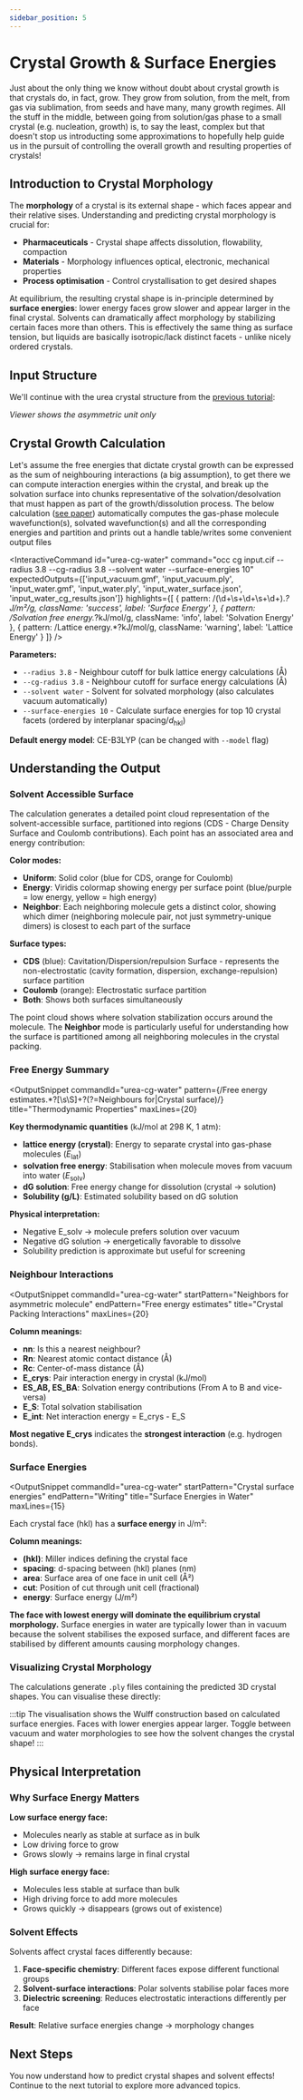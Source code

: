 ```yaml
---
sidebar_position: 5
---
```



# Crystal Growth & Surface Energies

Just about the only thing we know without doubt about crystal growth is that crystals do, in fact, grow.
They grow from solution, from the melt, from gas via sublimation, from seeds and have many, many growth regimes.
All the stuff in the middle, between going from solution/gas phase to a small crystal (e.g. nucleation, growth) is,
to say the least, complex but that doesn't stop us introducting some approximations to hopefully help guide us
in the pursuit of controlling the overall growth and resulting properties of crystals!

## Introduction to Crystal Morphology

The **morphology** of a crystal is its external shape - which faces appear and their relative sises. Understanding and predicting crystal morphology is crucial for:
- **Pharmaceuticals** - Crystal shape affects dissolution, flowability, compaction
- **Materials** - Morphology influences optical, electronic, mechanical properties
- **Process optimisation** - Control crystallisation to get desired shapes

At equilibrium, the resulting crystal shape is in-principle determined by **surface energies**: lower energy
faces grow slower and appear larger in the final crystal. Solvents can dramatically affect morphology 
by stabilizing certain faces more than others. This is effectively the same thing as surface tension, but 
liquids are basically isotropic/lack distinct facets - unlike nicely ordered crystals.

## Input Structure

We'll continue with the urea crystal structure from the [previous tutorial](./crystal-lattice-energies):

<FileAndViewer>
  <div>
    <EditableFile
      file="input.cif"
      height={400}
      initialContent={`data_urea
_symmetry_space_group_name_H-M   'P -4 21 m'
_symmetry_Int_Tables_number      113
loop_
_symmetry_equiv_pos_site_id
_symmetry_equiv_pos_as_xyz
1 x,y,z
2 -y,x,-z
3 -x,-y,z
4 y,-x,-z
5 1/2-x,1/2+y,-z
6 1/2+y,1/2+x,z
7 1/2+x,1/2-y,-z
8 1/2-y,1/2-x,z
_cell_length_a                   5.582
_cell_length_b                   5.582
_cell_length_c                   4.686
_cell_angle_alpha                90
_cell_angle_beta                 90
_cell_angle_gamma                90
_cell_volume                     146.01
_cell_formula_units_Z            2
loop_
_atom_site_label
_atom_site_type_symbol
_atom_site_fract_x
_atom_site_fract_y
_atom_site_fract_z
C1 C 0.00000 0.50000 0.32720
H1 H 0.26900 0.76900 0.27900
H2 H 0.14200 0.64200 -0.02800
N1 N 0.14550 0.64550 0.18000
O1 O 0.00000 0.50000 0.59660
N1B N -0.14550 0.35450 0.18000
H1B H -0.26900 0.23100 0.27900
H2B H -0.14200 0.35800 -0.02800`}
    />
  </div>
  <div>
    <NGLFileViewer
      file="input.cif"
      format="cif"
      representation="ball+stick"
      height={400}
    />
    <p style={{ fontSise: '0.85rem', marginTop: '0.5rem', opacity: 0.7 }}>
      <em>Viewer shows the asymmetric unit only</em>
    </p>
  </div>
</FileAndViewer>

## Crystal Growth Calculation

Let's assume the free energies that dictate crystal growth can be expressed as the sum of neighbouring
interactions (a big assumption), to get there we can compute interaction energies within the crystal, and
break up the solvation surface into chunks representative of the solvation/desolvation that must happen
as part of the growth/dissolution process.
The below calculation ([see paper](https://doi.org/10.1039/D2SC06761G)) automatically computes the gas-phase molecule wavefunction(s), solvated wavefunction(s)
and all the corresponding energies and partition and prints out a handle table/writes some convenient output files

<InteractiveCommand
  id="urea-cg-water"
  command="occ cg input.cif --radius 3.8 --cg-radius 3.8 --solvent water --surface-energies 10"
  expectedOutputs={['input_vacuum.gmf', 'input_vacuum.ply', 'input_water.gmf', 'input_water.ply', 'input_water_surface.json', 'input_water_cg_results.json']}
  highlights={[
    { pattern: /\(\d+\s+\d+\s+\d+\).*?J\/m²/g, className: 'success', label: 'Surface Energy' },
    { pattern: /Solvation free energy.*?kJ\/mol/g, className: 'info', label: 'Solvation Energy' },
    { pattern: /Lattice energy.*?kJ\/mol/g, className: 'warning', label: 'Lattice Energy' }
  ]}
/>

**Parameters:**
- `--radius 3.8` - Neighbour cutoff for bulk lattice energy calculations (Å)
- `--cg-radius 3.8` - Neighbour cutoff for surface energy calculations (Å)
- `--solvent water` - Solvent for solvated morphology (also calculates vacuum automatically)
- `--surface-energies 10` - Calculate surface energies for top 10 crystal facets (ordered by interplanar
spacing/$d_\text{hkl}$)

**Default energy model**: CE-B3LYP (can be changed with `--model` flag)


## Understanding the Output

### Solvent Accessible Surface

The calculation generates a detailed point cloud representation of the solvent-accessible surface, partitioned into regions (CDS - Charge Density Surface and Coulomb contributions). Each point has an associated area and energy contribution:

<SolventSurfaceViewer
  surfaceFile="input_0_water_surface.json"
  height={500}
/>

**Color modes:**
- **Uniform**: Solid color (blue for CDS, orange for Coulomb)
- **Energy**: Viridis colormap showing energy per surface point (blue/purple = low energy, yellow = high energy)
- **Neighbor**: Each neighboring molecule gets a distinct color, showing which dimer (neighboring molecule pair, not just symmetry-unique dimers) is closest to each part of the surface

**Surface types:**
- **CDS** (blue): Cavitation/Dispersion/repulsion Surface - represents the non-electrostatic (cavity formation, dispersion, exchange-repulsion) surface partition
- **Coulomb** (orange): Electrostatic surface partition
- **Both**: Shows both surfaces simultaneously

The point cloud shows where solvation stabilization occurs around the molecule. The **Neighbor** mode is particularly useful for understanding how the surface is partitioned among all neighboring molecules in the crystal packing.

### Free Energy Summary

<OutputSnippet
  commandId="urea-cg-water"
  pattern={/Free energy estimates.*?[\s\S]+?(?=Neighbours for|Crystal surface)/}
  title="Thermodynamic Properties"
  maxLines={20}
>

**Key thermodynamic quantities** (kJ/mol at 298 K, 1 atm):

- **lattice energy (crystal)**: Energy to separate crystal into gas-phase molecules ($E_\text{lat}$)
- **solvation free energy**: Stabilisation when molecule moves from vacuum into water ($E_\text{solv}$)
- **dG solution**: Free energy change for dissolution (crystal → solution)
- **Solubility (g/L)**: Estimated solubility based on dG solution

**Physical interpretation:**
- Negative E_solv → molecule prefers solution over vacuum
- Negative dG solution → energetically favorable to dissolve
- Solubility prediction is approximate but useful for screening

</OutputSnippet>

### Neighbour Interactions

<OutputSnippet
  commandId="urea-cg-water"
  startPattern="Neighbors for asymmetric molecule"
  endPattern="Free energy estimates"
  title="Crystal Packing Interactions"
  maxLines={20}
>

**Column meanings:**
- **nn**: Is this a nearest neighbour?
- **Rn**: Nearest atomic contact distance (Å)
- **Rc**: Center-of-mass distance (Å)
- **E_crys**: Pair interaction energy in crystal (kJ/mol)
- **ES_AB, ES_BA**: Solvation energy contributions (From A to B and vice-versa)
- **E_S**: Total solvation stabilisation
- **E_int**: Net interaction energy = E_crys - E_S

**Most negative E_crys** indicates the **strongest interaction** (e.g. hydrogen bonds).

</OutputSnippet>

### Surface Energies

<OutputSnippet
  commandId="urea-cg-water"
  startPattern="Crystal surface energies"
  endPattern="Writing"
  title="Surface Energies in Water"
  maxLines={15}
>

Each crystal face (hkl) has a **surface energy** in J/m²:

**Column meanings:**
- **(hkl)**: Miller indices defining the crystal face
- **spacing**: d-spacing between (hkl) planes (nm)
- **area**: Surface area of one face in unit cell (Å²)
- **cut**: Position of cut through unit cell (fractional)
- **energy**: Surface energy (J/m²)

**The face with lowest energy will dominate the equilibrium crystal morphology.** Surface energies in water are typically lower than in vacuum because the solvent stabilises the exposed surface, and different faces are stabilised by different amounts causing morphology changes.

</OutputSnippet>

### Visualizing Crystal Morphology

The calculations generate `.ply` files containing the predicted 3D crystal shapes. You can visualise these directly:

<MorphologyViewer
  vacuumFile="input_vacuum.ply"
  solvatedFile="input_water.ply"
  height={500}
/>

:::tip
The visualisation shows the Wulff construction based on calculated surface energies. Faces with lower energies appear larger. Toggle between vacuum and water morphologies to see how the solvent changes the crystal shape!
:::

## Physical Interpretation

### Why Surface Energy Matters

**Low surface energy face:**
- Molecules nearly as stable at surface as in bulk
- Low driving force to grow
- Grows slowly → remains large in final crystal

**High surface energy face:**
- Molecules less stable at surface than bulk
- High driving force to add more molecules
- Grows quickly → disappears (grows out of existence)

### Solvent Effects

Solvents affect crystal faces differently because:
1. **Face-specific chemistry**: Different faces expose different functional groups
2. **Solvent-surface interactions**: Polar solvents stabilise polar faces more
3. **Dielectric screening**: Reduces electrostatic interactions differently per face

**Result**: Relative surface energies change → morphology changes

## Next Steps

You now understand how to predict crystal shapes and solvent effects! Continue to the next tutorial to explore more advanced topics.

